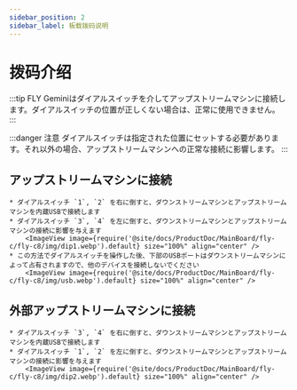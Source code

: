 ```yaml
---
sidebar_position: 2
sidebar_label: 板载拨码说明
---
```


# 拨码介绍

:::tip
FLY Geminiはダイアルスイッチを介してアップストリームマシンに接続します。ダイアルスイッチの位置が正しくない場合は、正常に使用できません。
:::

:::danger 注意
ダイアルスイッチは指定された位置にセットする必要があります。それ以外の場合、アップストリームマシンへの正常な接続に影響します。
:::

## アップストリームマシンに接続

    * ダイアルスイッチ `1`, `2` を右に倒すと、ダウンストリームマシンとアップストリームマシンを内蔵USBで接続します
    * ダイアルスイッチ `3`, `4` を左に倒すと、ダウンストリームマシンとアップストリームマシンの接続に影響を与えます
        <ImageView image={require('@site/docs/ProductDoc/MainBoard/fly-c/fly-c8/img/dip1.webp').default} size="100%" align="center" />
    * この方法でダイアルスイッチを操作した後、下部のUSBポートはダウンストリームマシンによって占有されますので、他のデバイスを接続しないでください
        <ImageView image={require('@site/docs/ProductDoc/MainBoard/fly-c/fly-c8/img/usb.webp').default} size="100%" align="center" />


## 外部アップストリームマシンに接続

    * ダイアルスイッチ `3`, `4` を右に倒すと、ダウンストリームマシンとアップストリームマシンを内蔵USBで接続します
    * ダイアルスイッチ `1`, `2` を左に倒すと、ダウンストリームマシンとアップストリームマシンの接続に影響を与えます
        <ImageView image={require('@site/docs/ProductDoc/MainBoard/fly-c/fly-c8/img/dip2.webp').default} size="100%" align="center" />
